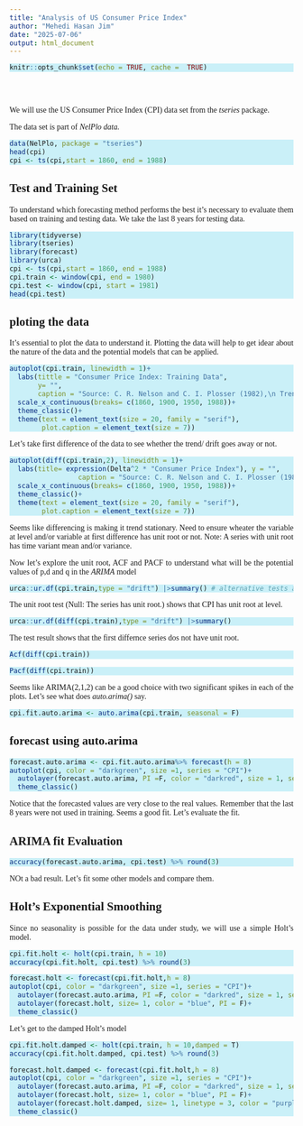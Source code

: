 ```yaml
---
title: "Analysis of US Consumer Price Index"
author: "Mehedi Hasan Jim"
date: "2025-07-06"
output: html_document
---
```


```r
knitr::opts_chunk$set(echo = TRUE, cache =  TRUE)
```

<style> body {text-align:justify;  font-family: "Georgia";}
#header{text-align: center}
.r{background-color: #caf0f8;}
</style>
<br>
<br>

We will use the US Consumer Price Index (CPI) data set from the *tseries* package.

The data set is part of *NelPlo data.*

```r
data(NelPlo, package = "tseries")
head(cpi)
cpi <- ts(cpi,start = 1860, end = 1988)
```




## Test and Training Set

To understand which forecasting method performs the best it's necessary to evaluate them based on training and testing data. We take the last 8 years for testing data.


```r
library(tidyverse)
library(tseries)
library(forecast)
library(urca)
cpi <- ts(cpi,start = 1860, end = 1988)
cpi.train <- window(cpi, end = 1980)
cpi.test <- window(cpi, start = 1981)
head(cpi.test)
```


## ploting the data

It's essential to plot the data to understand it. Plotting the data will help to get idear about the nature of the data and the potential models that can be applied.

```r
autoplot(cpi.train, linewidth = 1)+
  labs(tittle = "Consumer Price Index: Training Data",
       y= "",
       caption = "Source: C. R. Nelson and C. I. Plosser (1982),\n Trends and Random Walks in Macroeconomic Time Series. \n Journal of Monetary Economics, 10, 139–162.\n doi:10.1016/0304-3932(82)90012-5.")+
  scale_x_continuous(breaks= c(1860, 1900, 1950, 1988))+
  theme_classic()+
  theme(text = element_text(size = 20, family = "serif"),
        plot.caption = element_text(size = 7))
```



Let's take first difference of the data to see whether the trend/ drift goes away or not.


```r

autoplot(diff(cpi.train,2), linewidth = 1)+
  labs(title= expression(Delta^2 * "Consumer Price Index"), y = "",
                 caption = "Source: C. R. Nelson and C. I. Plosser (1982),\n Trends and Random Walks in Macroeconomic Time Series. \n Journal of Monetary Economics, 10, 139–162.\n doi:10.1016/0304-3932(82)90012-5.")+
  scale_x_continuous(breaks= c(1860, 1900, 1950, 1988))+
  theme_classic()+
  theme(text = element_text(size = 20, family = "serif"),
        plot.caption = element_text(size = 7))
```


Seems like differencing is making it trend stationary. Need to ensure wheater the variable at level and/or variable at first difference has unit root or not.
Note: A series with unit root has time variant mean and/or variance.

Now let's explore the unit root, ACF and PACF to understand what will be the potential values of p,d and q in the *ARIMA* model

```r
urca::ur.df(cpi.train,type = "drift") |>summary() # alternative tests are kpss, ers, pp, sp, za tests from the urca package

```

The unit root test (Null: The series has unit root.) shows that CPI has unit root at level.

```r
urca::ur.df(diff(cpi.train),type = "drift") |>summary() 

```


The test result shows that the first differnce series dos not have unit root.


```r
Acf(diff(cpi.train))

```



```r
Pacf(diff(cpi.train))

```

Seems like ARIMA(2,1,2) can be a good choice with two significant spikes in each of the plots. Let's see what does *auto.arima()* say.

```r

cpi.fit.auto.arima <- auto.arima(cpi.train, seasonal = F)

```
## forecast using auto.arima

```r
forecast.auto.arima <- cpi.fit.auto.arima%>% forecast(h = 8)
autoplot(cpi, color = "darkgreen", size =1, series = "CPI")+
  autolayer(forecast.auto.arima, PI =F, color = "darkred", size = 1, series = "Arima Prediction")+
  theme_classic()

```


Notice that the forecasted values are very close to the real values. Remember that the last 8 years were not used in training. Seems a good fit. Let's evaluate the fit.

## ARIMA fit Evaluation

```r

accuracy(forecast.auto.arima, cpi.test) %>% round(3)

```


NOt a bad result. Let's fit some other models and compare them.



## Holt's Exponential Smoothing

Since no seasonality is possible for the data under study, we will use a simple Holt's model.


```r

cpi.fit.holt <- holt(cpi.train, h = 10)
accuracy(cpi.fit.holt, cpi.test) %>% round(3)

```


```r
forecast.holt <- forecast(cpi.fit.holt,h = 8)
autoplot(cpi, color = "darkgreen", size =1, series = "CPI")+
  autolayer(forecast.auto.arima, PI =F, color = "darkred", size = 1, series = "Arima Prediction")+
  autolayer(forecast.holt, size= 1, color = "blue", PI = F)+
  theme_classic()
```
Let's get to the damped Holt's model

```r
cpi.fit.holt.damped <- holt(cpi.train, h = 10,damped = T)
accuracy(cpi.fit.holt.damped, cpi.test) %>% round(3)

forecast.holt.damped <- forecast(cpi.fit.holt,h = 8)
autoplot(cpi, color = "darkgreen", size =1, series = "CPI")+
  autolayer(forecast.auto.arima, PI =F, color = "darkred", size = 1, series = "Arima Prediction")+
  autolayer(forecast.holt, size= 1, color = "blue", PI = F)+
  autolayer(forecast.holt.damped, size= 1, linetype = 3, color = "purple", PI = F)+
  theme_classic()
```




